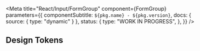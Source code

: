 

<Meta
  title="React/Input/FormGroup"
  component={FormGroup}
  parameters={{
    componentSubtitle: `${pkg.name} - ${pkg.version}`,
    docs: { source: { type: "dynamic" } },
    status: {
      type: "WORK IN PROGRESS",
    },
  }}
/>

<Description markdown={readme} />

## Design Tokens

<DesignTokenDocBlock categoryName="FormGroup" viewType="table" />
